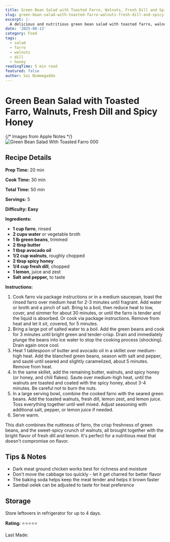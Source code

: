 ```yaml
---
title: Green Bean Salad with Toasted Farro, Walnuts, Fresh Dill and Spicy…
slug: green-bean-salad-with-toasted-farro-walnuts-fresh-dill-and-spicy-honey
excerpt: |-
  A delicious and nutritious green bean salad with toasted farro, walnuts, fresh dill, and a spicy honey dressing.
date: '2025-08-13'
category: Food
tags:
  - salad
  - farro
  - walnuts
  - dill
  - honey
readingTime: 5 min read
featured: false
author: Sai Nimmagadda
---
```

# Green Bean Salad with Toasted Farro, Walnuts, Fresh Dill and Spicy Honey

{/* Images from Apple Notes */}
![Green Bean Salad With Toasted Farro 000](/images/articles/green-bean-salad-with-toasted-farro-000.jpg)


## Recipe Details

**Prep Time:** 20 min

**Cook Time:** 30 min

**Total Time:** 50 min

**Servings:** 5

**Difficulty: Easy**

**Ingredients:**

- **1 cup farro**, rinsed
- **2 cups water** or vegetable broth
- **1 lb green beans**, trimmed
- **2 tbsp butter**
- **1 tbsp avocado oil**
- **1/2 cup walnuts**, roughly chopped
- **2 tbsp spicy honey**
- **1/4 cup fresh dill**, chopped
- **1 lemon**, juice and zest
- **Salt** **and pepper,** to taste

**Instructions:**

1. Cook farro via package instructions or in a medium saucepan, toast the rinsed farro over medium heat for 2-3 minutes until fragrant. Add water or broth and a pinch of salt. Bring to a boil, then reduce heat to low, cover, and simmer for about 30 minutes, or until the farro is tender and the liquid is absorbed. Or cook via package instructions. Remove from heat and let it sit, covered, for 5 minutes.
2. Bring a large pot of salted water to a boil. Add the green beans and cook for 3 minutes until bright green and tender-crisp. Drain and immediately plunge the beans into ice water to stop the cooking process (shocking). Drain again once cool.
3. Heat 1 tablespoon of butter and avocado oil in a skillet over medium-high heat. Add the blanched green beans, season with salt and pepper, and sauté until seared and slightly caramelized, about 5 minutes. Remove from heat.
4. In the same skillet, add the remaining butter, walnuts, and spicy honey (or honey, and chili flakes). Saute over medium-high heat, until the walnuts are toasted and coated with the spicy honey, about 3-4 minutes. Be careful not to burn the nuts.
5. In a large serving bowl, combine the cooked farro with the seared green beans. Add the toasted walnuts, fresh dill, lemon zest, and lemon juice. Toss everything together until well mixed. Adjust seasoning with additional salt, pepper, or lemon juice if needed.
6. Serve warm.

This dish combines the nuttiness of farro, the crisp freshness of green beans, and the sweet-spicy crunch of walnuts, all brought together with the bright flavor of fresh dill and lemon. It's perfect for a nutritious meal that doesn't compromise on flavor.

## Tips & Notes

- Dark meat ground chicken works best for richness and moisture
- Don't move the cabbage too quickly - let it get charred for better flavor
- The baking soda helps keep the meat tender and helps it brown faster
- Sambal oelek can be adjusted to taste for heat preference

## Storage

Store leftovers in refrigerator for up to 4 days.

**Rating:** ⭐⭐⭐⭐⭐

Last Made:
